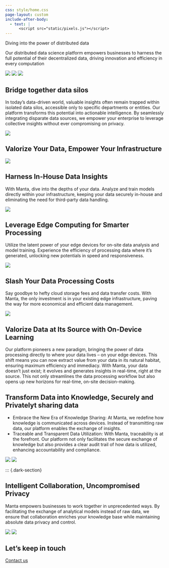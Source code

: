 ```yaml
---
css: style/home.css
page-layout: custom
include-after-body:
  - text: |
      <script src="static/pixels.js"></script>
---
```


::: {.header}
::: {.pixels}
:::

::: {.distribute}

::: {.title}
::: {.manta-title}
<span class="outside">
  <span>Diving into the</span>
  <span class="inside">power of distributed data</span>
</span>
:::
::: {.manta-subtitle}
<span>Our distributed data science platform empowers businesses to harness the full potential of their decentralized data, driving innovation and efficiency in every computation</span>
:::
:::

::: {.overview}
![](https://video-public.canva.com/VADqk28DZiY/videos/b01eee4684.gif){id="gear"}
![](https://video-public.canva.com/VAECocYiGXw/v/5fdc99515f.gif){id="earth"}
![](static/home/overview.svg){id="overview"}
:::
:::

:::

::: {.content}
::: {.dark-section}

::: {.flex}
::: {.content-block}
# Bridge together data silos
In today’s data-driven world, valuable insights often remain trapped within isolated data silos, accessible only to specific departments or entities. Our platform transforms this potential into actionable intelligence. By seamlessly integrating disparate data sources, we empower your enterprise to leverage collective insights without ever compromising on privacy.
:::
![](static/home/silos.svg)
:::

:::
:::


::: {.dark-section}

# Valorize Your Data, Empower Your Infrastructure

::: {.flex}
::: {.part}
![](static/home/data-privacy.svg)

## Harness In-House Data Insights
With Manta, dive into the depths of your data. Analyze and train models directly within your infrastructure, keeping your data securely in-house and eliminating the need for third-party data handling.
:::

::: {.part}
![](static/home/chip.svg)

## Leverage Edge Computing for Smarter Processing
Utilize the latent power of your edge devices for on-site data analysis and model training. Experience the efficiency of processing data where it's generated, unlocking new potentials in speed and responsiveness.
:::

::: {.part}
![](static/home/cost.svg)

## Slash Your Data Processing Costs
Say goodbye to hefty cloud storage fees and data transfer costs. With Manta, the only investment is in your existing edge infrastructure, paving the way for more economical and efficient data management.
:::
:::

:::


::: {.dark-section}

::: {.flex}
![](static/home/make-ai.svg){id="make-ai"}

::: {.content-block}
# Valorize Data at Its Source with On-Device Learning
Our platform pioneers a new paradigm, bringing the power of data processing directly to where your data lives – on your edge devices. This shift means you can now extract value from your data in its natural habitat, ensuring maximum efficiency and immediacy. With Manta, your data doesn’t just exist; it evolves and generates insights in real-time, right at the source. This not only streamlines the data processing workflow but also opens up new horizons for real-time, on-site decision-making.
:::
:::

:::

::: {.dark-section}

::: {.flex-always-column}
::: {.content-block}
# Transform Data into Knowledge, Securely and Privatelyt sharing data
- Embrace the New Era of Knowledge Sharing: At Manta, we redefine how knowledge is communicated across devices. Instead of transmitting raw data, our platform enables the exchange of insights.
- Traceable and Transparent Data Utilization: With Manta, traceability is at the forefront. Our platform not only facilitates the secure exchange of knowledge but also provides a clear audit trail of how data is utilized, enhancing accountability and compliance.
:::
::: {.content-animation}
![](static/home/communications.svg)
![](static/home/neural-network.svg){id="neural-network"}
:::
:::

:::


::: {.dark-section}

::: {.flex-always-column}
::: {.content-block}
# Intelligent Collaboration, Uncompromised Privacy
Manta empowers businesses to work together in unprecedented ways. By facilitating the exchange of analytical models instead of raw data, we ensure that collaboration enriches your knowledge base while maintaining absolute data privacy and control.
:::

::: {.flex .justify-content-center .align-items-center}
::: {.content-animation}
![](static/home/collaboration.svg)
![](static/home/handshake.svg){id="handshake"}
:::
:::


::: {.contact}
# Let's keep in touch
::: {.contact-us}
  <a href="mailto:manta@manta-tech.io">Contact us</a>
:::
:::

:::
